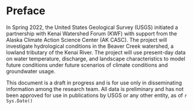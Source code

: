 # Preface {.unnumbered}

In Spring 2022, the United States Geological Survey (USGS) initiated a partnership with Kenai Watershed Forum (KWF) with support from the Alaska Climate Action Science Center (AK CASC). The project will investigate hydrological conditions in the Beaver Creek watershed, a lowland tributary of the Kenai River. The project will use present-day data on water temperature, discharge, and landscape characteristics to model future conditions under future scenarios of climate conditions and groundwater usage.

This document is a draft in progress and is for use only in disseminating information among the research team. All data is preliminary and has not been approved for use in publications by USGS or any other entity, as of `r Sys.Date()`
